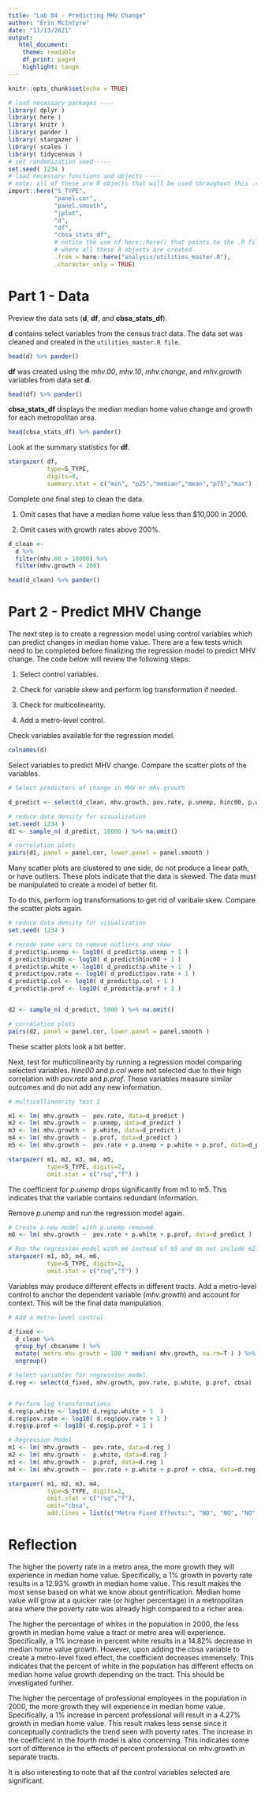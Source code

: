 ```yaml
---
title: "Lab 04 - Predicting MHV Change"
author: "Erin McIntyre"
date: "11/13/2021"
output:
   html_document:
    theme: readable
    df_print: paged
    highlight: tango
---
```


```r
knitr::opts_chunk$set(echo = TRUE)
```

```r

# load necessary packages ----
library( dplyr )
library( here )
library( knitr )
library( pander )
library( stargazer )
library( scales )
library( tidycensus )
# set randomization seed ----
set.seed( 1234 )
# load necessary functions and objects ----
# note: all of these are R objects that will be used throughout this .rmd file
import::here("S_TYPE",
             "panel.cor",
             "panel.smooth",
             "jplot",
             "d",
             "df",
             "cbsa_stats_df",
             # notice the use of here::here() that points to the .R file
             # where all these R objects are created
             .from = here::here("analysis/utilities_master.R"),
             .character_only = TRUE)

```


# Part 1 - Data

Preview the data sets (**d**, **df**, and **cbsa_stats_df**).

**d** contains select variables from the census tract data. The data set was cleaned and created in the `utilities_master.R file`. 

```r
head(d) %>% pander()

```

**df** was created using the *mhv.00*, *mhv.10*, *mhv.change*, and *mhv.growth* variables from data set **d**. 

```r

head(df) %>% pander()

```

**cbsa_stats_df** displays the median median home value change and growth for each metropolitan area.

```r

head(cbsa_stats_df) %>% pander()

```

Look at the summary statistics for **df**. 

```r

stargazer( df, 
           type=S_TYPE, 
           digits=0, 
           summary.stat = c("min", "p25","median","mean","p75","max") )

```

Complete one final step to clean the data. 

  1) Omit cases that have a median home value less than $10,000 in 2000.

  2) Omit cases with growth rates above 200%.


```r
d_clean <-
  d %>% 
  filter(mhv.00 > 10000) %>% 
  filter(mhv.growth < 200)

head(d_clean) %>% pander()
```



# Part 2 - Predict MHV Change

The next step is to create a regression model using control variables which can predict changes in median home value. There are a few tests which need
to be completed before finalizing the regression model to predict MHV change. The code below will review the following steps:

 1) Select control variables.

 2) Check for variable skew and perform log transformation if needed.

 3) Check for multicolinearity.

 4) Add a metro-level control.


 
 Check variables available for the regression model.

```r

colnames(d)

```

Select variables to predict MHV change. Compare the scatter plots of the variables.


```r
# Select predictors of change in MHV or mhv.growth

d_predict <- select(d_clean, mhv.growth, pov.rate, p.unemp, hinc00, p.white, p.col, p.prof)

# reduce data density for visualization
set.seed( 1234 )
d1 <- sample_n( d_predict, 10000 ) %>% na.omit()

# correlation plots
pairs(d1, panel = panel.cor, lower.panel = panel.smooth )

```

Many scatter plots are clustered to one side, do not produce a linear path, or have outliers. These plots indicate that the data is skewed. 
The data must be manipulated to create a model of better fit. 

To do this, perform log transformations to get rid of varibale skew. Compare the scatter plots again. 


```r

# reduce data density for visualization
set.seed( 1234 )

# recode some vars to remove outliers and skew
d_predict$p.unemp <- log10( d_predict$p.unemp + 1 )
d_predict$hinc00 <- log10( d_predict$hinc00 + 1 )
d_predict$p.white <- log10( d_predict$p.white + 1  )
d_predict$pov.rate <- log10( d_predict$pov.rate + 1 )
d_predict$p.col <- log10( d_predict$p.col + 1 )
d_predict$p.prof <- log10( d_predict$p.prof + 1 )


d2 <- sample_n( d_predict, 5000 ) %>% na.omit()

# correlation plots
pairs(d2, panel = panel.cor, lower.panel = panel.smooth )

```

These scatter plots look a bit better. 

Next, test for multicollinearity by running a regression model comparing selected variables. 
*hinc00* and *p.col* were not selected due to their high correlation with *pov.rate* and *p.prof*.
These variables measure similar outcomes and do not add any new information.


```r

# multicollinearity test 1

m1 <- lm( mhv.growth ~  pov.rate, data=d_predict )
m2 <- lm( mhv.growth ~  p.unemp, data=d_predict )
m3 <- lm( mhv.growth ~  p.white, data=d_predict )
m4 <- lm( mhv.growth ~  p.prof, data=d_predict )
m5 <- lm( mhv.growth ~  pov.rate + p.unemp + p.white + p.prof, data=d_predict )

stargazer( m1, m2, m3, m4, m5,
           type=S_TYPE, digits=2,
           omit.stat = c("rsq","f") )


```

The coefficient for *p.unemp* drops significantly from m1 to m5. This indicates that the variable contains redundant
information.

Remove *p.unemp* and run the regression model again.

```r
# Create a new model with p.unemp removed.
m6 <- lm( mhv.growth ~  pov.rate + p.white + p.prof, data=d_predict )

# Run the regression model with m6 instead of m5 and do not include m2.
stargazer( m1, m3, m4, m6,
           type=S_TYPE, digits=2,
           omit.stat = c("rsq","f") )


```

Variables may produce different effects in different tracts. 
Add a metro-level control to anchor the dependent variable (*mhv.growth*) and account for context.
This will be the final data manipulation.

```r
# Add a metro-level control

d_fixed <- 
  d_clean %>%
  group_by( cbsaname ) %>%
  mutate( metro.mhv.growth = 100 * median( mhv.growth, na.rm=T ) ) %>%
  ungroup() 

# Select variables for regression model.
d.reg <- select(d_fixed, mhv.growth, pov.rate, p.white, p.prof, cbsa)


# Perform log transformations
d.reg$p.white <- log10( d.reg$p.white + 1  )
d.reg$pov.rate <- log10( d.reg$pov.rate + 1 )
d.reg$p.prof <- log10( d.reg$p.prof + 1 )

# Regression Model
m1 <- lm( mhv.growth ~  pov.rate, data=d.reg )
m2 <- lm( mhv.growth ~  p.white, data=d.reg )
m3 <- lm( mhv.growth ~  p.prof, data=d.reg )
m4 <- lm( mhv.growth ~  pov.rate + p.white + p.prof + cbsa, data=d.reg )

stargazer( m1, m2, m3, m4,
           type=S_TYPE, digits=2,
           omit.stat = c("rsq","f"),
           omit="cbsa",
           add.lines = list(c("Metro Fixed Effects:", "NO", "NO", "NO", "YES")) )

```


# Reflection

The higher the poverty rate in a metro area, the more growth they will
experience in median home value. Specifically, a 1% growth in poverty
rate results in a 12.93% growth in median home value. This result makes
the most sense based on what we know about gentrification. Median home
value will grow at a quicker rate (or higher percentage) in a
metropolitan area where the poverty rate was already high compared to a
richer area.

The higher the percentage of whites in the population in 2000, the
less growth in median home value a tract or metro area will experience.
Specifically, a 1% increase in percent white results in a 14.82%
decrease in median home value growth. However, upon adding the cbsa
variable to create a metro-level fixed effect, the coefficient decreases
immensely. This indicates that the percent of white in the population
has different effects on median home value growth depending on the
tract. This should be investigated further.

The higher the percentage of professional employees in the population
in 2000, the more growth they will experience in median home value.
Specifically, a 1% increase in percent professional will result in a
4.27% growth in median home value. This result makes less sense since it
conceptually contradicts the trend seen with poverty rates. The increase
in the coefficient in the fourth model is also concerning. This
indicates some sort of difference in the effects of percent professional
on mhv.growth in separate tracts.

It is also interesting to note that all the control variables selected
are significant.